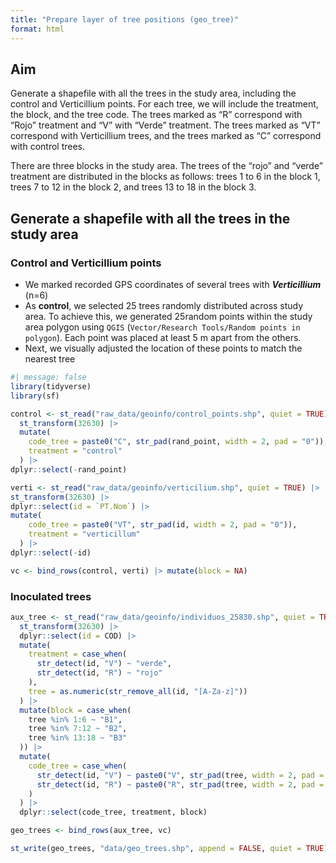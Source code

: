 ```yaml
---
title: "Prepare layer of tree positions (geo_tree)"
format: html
---
```


## Aim

Generate a shapefile with all the trees in the study area, including the control and Verticillium points. For each tree, we will include the treatment, the block, and the tree code. The trees marked as "R" correspond with "Rojo" treatment and "V" with "Verde" treatment. The trees marked as "VT" correspond with Verticillium trees, and the trees marked as "C" correspond with control trees.

There are three blocks in the study area. The trees of the "rojo" and "verde" treatment are distributed in the blocks as follows: trees 1 to 6 in the block 1, trees 7 to 12 in the block 2, and trees 13 to 18 in the block 3.

## Generate a shapefile with all the trees in the study area 

### Control and Verticillium points 

- We marked recorded GPS coordinates of several trees with ***Verticillium*** (n=6) 
- As **control**, we selected 25 trees randomly distributed across study area. To achieve this, we generated 25random points within the study area polygon using `QGIS` (`Vector/Research Tools/Random points in polygon`). Each point was placed at least 5 m apart from the others. 
- Next, we visually adjusted the location of these points to match the nearest tree

```r
#| message: false
library(tidyverse)
library(sf)
```

```r
control <- st_read("raw_data/geoinfo/control_points.shp", quiet = TRUE) |>
  st_transform(32630) |>
  mutate(
    code_tree = paste0("C", str_pad(rand_point, width = 2, pad = "0")),
    treatment = "control"
  ) |> 
dplyr::select(-rand_point)

verti <- st_read("raw_data/geoinfo/verticilium.shp", quiet = TRUE) |> 
st_transform(32630) |> 
dplyr::select(id = `PT.Nom`) |> 
mutate(
    code_tree = paste0("VT", str_pad(id, width = 2, pad = "0")),
    treatment = "verticillum"
  ) |> 
dplyr::select(-id)

vc <- bind_rows(control, verti) |> mutate(block = NA)
```


### Inoculated trees

```r
aux_tree <- st_read("raw_data/geoinfo/individuos_25830.shp", quiet = TRUE) |>
  st_transform(32630) |>
  dplyr::select(id = COD) |>
  mutate(
    treatment = case_when(
      str_detect(id, "V") ~ "verde",
      str_detect(id, "R") ~ "rojo"
    ),
    tree = as.numeric(str_remove_all(id, "[A-Za-z]"))
  ) |>
  mutate(block = case_when(
    tree %in% 1:6 ~ "B1",
    tree %in% 7:12 ~ "B2",
    tree %in% 13:18 ~ "B3"
  )) |>
  mutate(
    code_tree = case_when(
      str_detect(id, "V") ~ paste0("V", str_pad(tree, width = 2, pad = "0")),
      str_detect(id, "R") ~ paste0("R", str_pad(tree, width = 2, pad = "0"))
    )
  ) |>
  dplyr::select(code_tree, treatment, block)
```
 

```r
geo_trees <- bind_rows(aux_tree, vc)

st_write(geo_trees, "data/geo_trees.shp", append = FALSE, quiet = TRUE)
```





 
